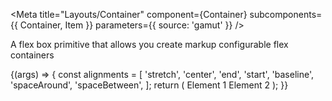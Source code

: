 
<Meta
  title="Layouts/Container"
  component={Container}
  subcomponents={{ Container, Item }}
  parameters={{ source: 'gamut' }}
/>

A flex box primitive that allows you create markup configurable flex containers

<Canvas>
  <Story name="Flex Container ">
    {(args) => {
      const alignments = [
        'stretch',
        'center',
        'end',
        'start',
        'baseline',
        'spaceAround',
        'spaceBetween',
      ];
      return (
        <Container
          align={select('align', alignments, undefined)}
          alignSelf={select('alignSelf', alignments, undefined)}
          justify={select('justify', alignments, undefined)}
          center={boolean('center', false)}
          column={boolean('column', false)}
          row={boolean('row', false)}
          fit={boolean('fit', true)}
          flex={boolean('flex', false)}
          grow={number('grow', undefined)}
          shrink={number('shrink', undefined)}
          inline={boolean('inline', false)}
          nowrap={boolean('nowrap', false)}
          reverse={boolean('reverse', false)}
          wrap={boolean('wrap', false)}
        >
          <Box>Element 1</Box>
          <Box>Element 2</Box>
        </Container>
      );
    }}
  </Story>
</Canvas>

<Props of={Container} />
